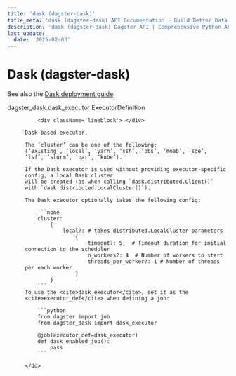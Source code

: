 ```yaml
---
title: 'dask (dagster-dask)'
title_meta: 'dask (dagster-dask) API Documentation - Build Better Data Pipelines | Python Reference Documentation for Dagster'
description: 'dask (dagster-dask) Dagster API | Comprehensive Python API documentation for Dagster, the data orchestration platform. Learn how to build, test, and maintain data pipelines with our detailed guides and examples.'
last_update:
  date: '2025-02-03'
---
```


<div class="section" id="dask-dagster-dask">

# Dask (dagster-dask)

See also the [Dask deployment guide](https://docs.dagster.io/deployment/guides/dask/).

<dl>
    <dt><Link id='dagster_dask.dask_executor'>dagster_dask.dask_executor ExecutorDefinition</Link></dt>
    <dd>

        <div className='lineblock'> </div>

    Dask-based executor.

    The ‘cluster’ can be one of the following:
    (‘existing’, ‘local’, ‘yarn’, ‘ssh’, ‘pbs’, ‘moab’, ‘sge’, ‘lsf’, ‘slurm’, ‘oar’, ‘kube’).

    If the Dask executor is used without providing executor-specific config, a local Dask cluster
    will be created (as when calling `dask.distributed.Client()`
    with `dask.distributed.LocalCluster()`).

    The Dask executor optionally takes the following config:

        ```none
        cluster:
            {
                local?: # takes distributed.LocalCluster parameters
                    {
                        timeout?: 5,  # Timeout duration for initial connection to the scheduler
                        n_workers?: 4  # Number of workers to start
                        threads_per_worker?: 1 # Number of threads per each worker
                    }
            }
        ```
    To use the <cite>dask_executor</cite>, set it as the <cite>executor_def</cite> when defining a job:

        ```python
        from dagster import job
        from dagster_dask import dask_executor

        @job(executor_def=dask_executor)
        def dask_enabled_job():
            pass
        ```

    </dd>

</dl>
</div>
